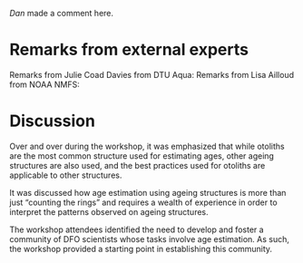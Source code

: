 *Dan* made a comment here.

\emph{Dan}

# Remarks from external experts

Remarks from Julie Coad Davies from DTU Aqua:
\begin{quotation}
The workshop has been an excellent forum for those working with age reading and the age data resulting from their work. With such a variety of expertise across labs and regions under the DFO it is important that a community is formed to facilitate knowledge sharing on best practices. There are opportunities for age reading calibration across labs who are age reading the same stocks, cooperation on updating reference collections and knowledge sharing on image acquisition and method testing. 

Future plans to have a DFO version of SmartDots will facilitate this and will support an overall improvement in the quality of the age data coming from the age reading labs and how the data is subsequently used in the stock assessment process. Forming a working group who meet annually will foster the communication required to sustain the community. 
\end{quotation}

Remarks from Lisa Ailloud from NOAA NMFS:
\begin{quotation}
The 2023 TESA best practices in ageing workshop was a very successful meeting. It provided a forum for experts from different labs and regions to share experiences, pain points and new developments in fish age determination and modeling. Age and growth play an important role in stock assessment and any biases in these input quantities can ultimately affect the correct evaluation of stock status and management advice. It is therefore essential to identify the potential sources of bias and take the necessary steps to mitigate them. Discussions carried out during the workshop helped advance this goal. Having a wide range of expertise present helped broaden the discussions and bridge the gap between the various stages of data and model development.

As participants shared their individual experiences, advances and setbacks, it became clear that many of the issues raised were common across labs and relevant to the group as a whole. This type of forum where solutions can be worked out and shared among experts is an important step towards homogenizing protocols and increasing overall efficiency. Participants clearly showed an interest in understanding past practices and improving upon them. Discussions around making use of automation and open science principles to increase transparency in the process were very encouraging. New technological developments were also shared with the group. Preliminary results for their application appear very promising. 

\end{quotation}

# Discussion

Over and over during the workshop, it was emphasized that while otoliths are the most common structure used for estimating ages, other ageing structures are also used, and the best practices used for otoliths are applicable to other structures.

It was discussed how age estimation using ageing structures is more than just "counting the rings" and requires a wealth of experience in order to interpret the patterns observed on ageing structures.

The workshop attendees identified the need to develop and foster a community of DFO scientists whose tasks involve age estimation. As such, the workshop provided a starting point in establishing this community.



